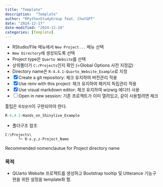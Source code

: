 ```yaml
---
title: "Template"
description:  "Template"
author: "RPythonStudyGroup feat. ChatGPT"
date: "2024-12-17"
date-modified: "2024-12-18"
categories: [Template]
---
```



::: {.callout-note title="1단계: `Quarto Website` 프로젝트 만들기" collapse="true" appearance="minimal"}
-   RStudio/File 메뉴에서 `New Project...` 메뉴 선택
-   `New Directory`에 생성되도록 선택
-   Project type은 `Quarto Website`를 선택
-   상위폴더가 `C:/Projects`인지 확인 (=Global Options 사전 지정값)
-   Directory name은 `R-4.4.1-Quarto_Website_Example`로 지정
-   [x] Create a git repository: 체크 유지하여 버전관리 적용
-   [x] Use renv with this project: 체크 유지하여 패키지 독립관리 적용
-   [x] Use visual markdown editor: 체크 유지하여 wizwig 에디터 사용
-   [ ] Open in new session: 기존 프로젝트가 이미 열려있고, 같이 사용할려면 체크
:::

툴팁은 [`특정문자`]{.text-primary data-bs-toggle="tooltip" data-bs-html="true" data-bs-placement="bottom" title="1열<br>
2열"}이 구현되어야 한다.

```r
R-4.4.1-Hands_on_Shinylive_Example
```

- 폴더구조 참조

::: {#fig-ProjectDirectory}
```         
C:\Projects\
      └─ R-x.y.z-Project_Name
```

Recommended nomenclautue for Project directory name
:::


### 목적
- QUarto Website 프로젝트를 생성하고 Bootstrap tooltip 및 Utterance 기능구현을 위한 설정을 template화 함.
